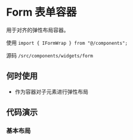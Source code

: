 # Form 表单容器

用于对齐的弹性布局容器。

使用 `import { IFormWrap } from "@/components";`

源码 `/src/components/widgets/form`

## 何时使用

* 作为容器对子元素进行弹性布局

## 代码演示

### 基本布局

<code src='./demos/simple' />

<code src='./demos/field.list' />
